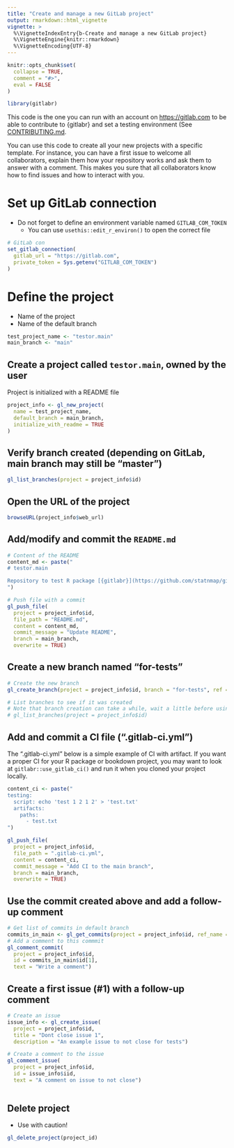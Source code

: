 ```yaml
---
title: "Create and manage a new GitLab project"
output: rmarkdown::html_vignette
vignette: >
  %\VignetteIndexEntry{b-Create and manage a new GitLab project}
  %\VignetteEngine{knitr::rmarkdown}
  %\VignetteEncoding{UTF-8}
---
```


```r
knitr::opts_chunk$set(
  collapse = TRUE,
  comment = "#>",
  eval = FALSE
)
```

```r
library(gitlabr)
```

This code is the one you can run with an account on <https://gitlab.com> to be able to contribute to {gitlabr} and set a testing environment (See [CONTRIBUTING.md](https://github.com/statnmap/gitlabr/blob/main/CONTRIBUTING.md).

You can use this code to create all your new projects with a specific template. 
For instance, you can have a first issue to welcome all collaborators, explain them how your repository works and ask them to answer with a comment. 
This makes you sure that all collaborators know how to find issues and how to interact with you.

# Set up GitLab connection

- Do not forget to define an environment variable named `GITLAB_COM_TOKEN`
  + You can use `usethis::edit_r_environ()` to open the correct file

```r
# GitLab con
set_gitlab_connection(
  gitlab_url = "https://gitlab.com",
  private_token = Sys.getenv("GITLAB_COM_TOKEN")
)
```

# Define the project

- Name of the project
- Name of the default branch

```r
test_project_name <- "testor.main"
main_branch <- "main"
```

## Create a project called `testor.main`, owned by the user

Project is initialized with a README file

```r
project_info <- gl_new_project(
  name = test_project_name, 
  default_branch = main_branch,
  initialize_with_readme = TRUE
)
```

## Verify branch created (depending on GitLab, main branch may still be "master")
```r
gl_list_branches(project = project_info$id)
```

## Open the URL of the project
```r
browseURL(project_info$web_url)
```

## Add/modify and commit the `README.md`

```r
# Content of the README
content_md <- paste("
# testor.main

Repository to test R package [{gitlabr}](https://github.com/statnmap/gitlabr)
")

# Push file with a commit
gl_push_file(
  project = project_info$id,
  file_path = "README.md",
  content = content_md,
  commit_message = "Update README",
  branch = main_branch,
  overwrite = TRUE)

```

## Create a new branch named "for-tests"

```r
# Create the new branch
gl_create_branch(project = project_info$id, branch = "for-tests", ref = main_branch)

# List branches to see if it was created
# Note that branch creation can take a while, wait a little before using `gl_list_branches()`
# gl_list_branches(project = project_info$id)
```

## Add and commit a CI file (".gitlab-ci.yml")

The ".gitlab-ci.yml" below is a simple example of CI with artifact.
If you want a proper CI for your R package or bookdown project, you may want to look at `gitlabr::use_gitlab_ci()` and run it when you cloned your project locally.


```r
content_ci <- paste("
testing:
  script: echo 'test 1 2 1 2' > 'test.txt'
  artifacts:
    paths:
      - test.txt
")

gl_push_file(
  project = project_info$id,
  file_path = ".gitlab-ci.yml",
  content = content_ci,
  commit_message = "Add CI to the main branch",
  branch = main_branch,
  overwrite = TRUE)

```

## Use the commit created above and add a follow-up comment
```r
# Get list of commits in default branch
commits_in_main <- gl_get_commits(project = project_info$id, ref_name = main_branch)
# Add a comment to this commmit
gl_comment_commit(
  project = project_info$id, 
  id = commits_in_main$id[1], 
  text = "Write a comment")
```

## Create a first issue (#1) with a follow-up comment

```r
# Create an issue
issue_info <- gl_create_issue(
  project = project_info$id, 
  title = "Dont close issue 1", 
  description = "An example issue to not close for tests")

# Create a comment to the issue
gl_comment_issue(
  project = project_info$id, 
  id = issue_info$iid, 
  text = "A comment on issue to not close")
  
```

## Delete project

- Use with caution!

```r
gl_delete_project(project_id)
```

